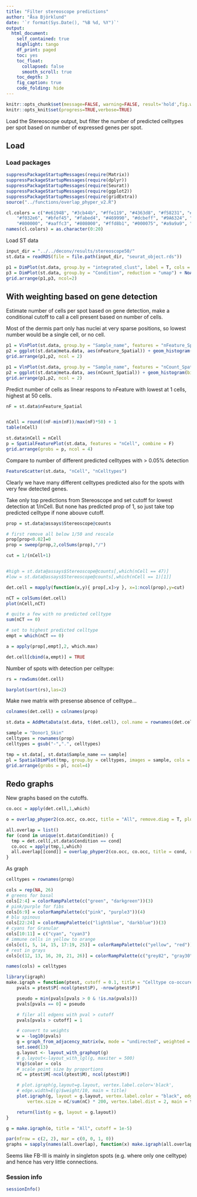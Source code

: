 ```yaml
---
title: "Filter stereoscope predictions"
author: "Åsa Björklund"
date: '`r format(Sys.Date(), "%B %d, %Y")`'
output:
  html_document:
    self_contained: true
    highlight: tango
    df_print: paged
    toc: yes
    toc_float:
      collapsed: false
      smooth_scroll: true
    toc_depth: 3
    fig_caption: true
    code_folding: hide
---
```


```r
knitr::opts_chunk$set(message=FALSE, warning=FALSE, result='hold',fig.width=12,fig.height = 10,tidy=TRUE)
knitr::opts_knit$set(progress=TRUE,verbose=TRUE)
```

Load the Stereoscope output, but filter the number of predicted celltypes per spot based on number of expressed genes per spot.

## Load

### Load packages

```r
suppressPackageStartupMessages(require(Matrix))
suppressPackageStartupMessages(require(dplyr))
suppressPackageStartupMessages(require(Seurat))
suppressPackageStartupMessages(require(ggplot2))
suppressPackageStartupMessages(require(gridExtra))
source("../functions/overlap_phyper_v2.R")
```

```r
cl.colors = c("#e6194B", "#3cb44b", "#ffe119", "#4363d8", "#f58231", "#911eb4", "#42d4f4",
    "#f032e6", "#bfef45", "#fabed4", "#469990", "#dcbeff", "#9A6324", "#fffac8",
    "#800000", "#aaffc3", "#808000", "#ffd8b1", "#000075", "#a9a9a9", "#000000")
names(cl.colors) = as.character(0:20)


```


Load ST data

```r
input_dir = "../../deconv/results/stereoscope50/"
st.data = readRDS(file = file.path(input_dir, "seurat_object.rds"))

p1 = DimPlot(st.data, group.by = "integrated_clust", label = T, cols = cl.colors, reduction = "umap") + NoAxes() + ggtitle("Integrated clusters")
p3 = DimPlot(st.data, group.by = "Condition", reduction = "umap") + NoAxes()
grid.arrange(p1,p3, ncol=2)
```

## With weighting based on gene detection

Estimate number of cells per spot based on gene detection, make a conditional cutoff to call a cell present based on number of cells.

Most of the dermis part only has nuclei at very sparse positions, so lowest number would be a single cell, or no cell.

```r
p1 = VlnPlot(st.data, group.by = "Sample_name", features = "nFeature_Spatial", pt.size = 0)
p2 = ggplot(st.data@meta.data, aes(nFeature_Spatial)) + geom_histogram(bins = 100)
grid.arrange(p1,p2, ncol = 2)

p1 = VlnPlot(st.data, group.by = "Sample_name", features = "nCount_Spatial", pt.size = 0)
p2 = ggplot(st.data@meta.data, aes(nCount_Spatial)) + geom_histogram(bins = 100)
grid.arrange(p1,p2, ncol = 2)
```


Predict number of cells as linear respons to nFeature with lowest at 1 cells, highest at 50 cells.

```r
nF = st.data$nFeature_Spatial


nCell = round((nF-min(nF))/max(nF)*50) + 1
table(nCell)

st.data$nCell = nCell
p = SpatialFeaturePlot(st.data, features = "nCell", combine = F)
grid.arrange(grobs = p, ncol = 4)
```

Compare to number of different predicted celltypes with > 0.05% detection

```r
FeatureScatter(st.data, "nCell", "nCelltypes")
```

Clearly we have many different  celltypes predicted also for the spots with very few detected genes.


Take only top predictions from Stereoscope and set cutoff for lowest detection at 1/nCell. But none has predicted prop of 1, so just take top predicted celltype if none abouve cutoff.


```r
prop = st.data@assays$Stereoscope@counts

# first remove all below 1/50 and rescale
prop[prop<0.02]=0
prop = sweep(prop,2,colSums(prop),"/")

cut = 1/(nCell+1)


#high = st.data@assays$Stereoscope@counts[,which(nCell == 47)]
#low = st.data@assays$Stereoscope@counts[,which(nCell == 1)[1]]

det.cell = mapply(function(x,y){ prop[,x]>y }, x=1:ncol(prop),y=cut)

nCT = colSums(det.cell)
plot(nCell,nCT)

# quite a few with no predicted celltype
sum(nCT == 0)

# set to highest predicted celltype
empt = which(nCT == 0)

a = apply(prop[,empt],2, which.max)

det.cell[cbind(a,empt)] = TRUE

```

Number of spots with detection per celltype:

```r
rs = rowSums(det.cell)

barplot(sort(rs),las=2)
```

Make nwe matrix with presense absence of celltype...

```r
colnames(det.cell) = colnames(prop)

st.data = AddMetaData(st.data, t(det.cell), col.name = rownames(det.cell))

sample = "Donor1_Skin"
celltypes = rownames(prop)
celltypes = gsub("-",".", celltypes)

tmp = st.data[, st.data$Sample_name == sample]
pl = SpatialDimPlot(tmp, group.by = celltypes, images = sample, cols = c("gray","black"), combine = F) 
grid.arrange(grobs = pl, ncol=4)
```

## Redo graphs

New graphs based on the cutoffs.

```r
co.occ = apply(det.cell,1,which)

o = overlap_phyper2(co.occ, co.occ, title = "All", remove.diag = T, plot = F)

all.overlap = list()
for (cond in unique(st.data$Condition)) {
  tmp = det.cell[,st.data$Condition == cond]
  co.occ = apply(tmp,1,which)
  all.overlap[[cond]] = overlap_phyper2(co.occ, co.occ, title = cond, remove.diag = T)
}
```


As graph

```r
celltypes = rownames(prop)

cols = rep(NA, 26)
# greens for basal
cols[2:4] = colorRampPalette(c("green", "darkgreen"))(3)
# pink/purple for fibs
cols[6:9] = colorRampPalette(c("pink", "purple3"))(4)
# blu spinous
cols[22:24] = colorRampPalette(c("lightblue", "darkblue"))(3)
# cyans for Granular
cols[10:11] = c("cyan", "cyan3")
# immune cells in yellow to orange
cols[c(1, 5, 14, 15, 17:19, 25)] = colorRampPalette(c("yellow", "red"))(8)
# rest in grays
cols[c(12, 13, 16, 20, 21, 26)] = colorRampPalette(c("grey82", "gray30"))(6)

names(cols) = celltypes


```


```r
library(igraph)
make.igraph = function(ptest, cutoff = 0.1, title = "Celltype co-occurence") {
    pvals = ptest$P[-ncol(ptest$P), -nrow(ptest$P)]

    pseudo = min(pvals[pvals > 0 & !is.na(pvals)])
    pvals[pvals == 0] = pseudo

    # filer all edgens with pval > cutoff
    pvals[pvals > cutoff] = 1

    # convert to weights
    w = -log10(pvals)
    g = graph_from_adjacency_matrix(w, mode = "undirected", weighted = T, diag = F)
    set.seed(13)
    g.layout <- layout_with_graphopt(g)
    # g.layout<-layout_with_lgl(g, maxiter = 500)
    V(g)$color = cols
    # scale point size by proportions
    nC = ptest$M[-ncol(ptest$M), ncol(ptest$M)]

    # plot.igraph(g,layout=g.layout, vertex.label.color='black',
    # edge.width=E(g)$weight/10, main = title)
    plot.igraph(g, layout = g.layout, vertex.label.color = "black", edge.width = E(g)$weight/10,
        vertex.size = nC/sum(nC) * 200, vertex.label.dist = 2, main = title)

    return(list(g = g, layout = g.layout))
}

g = make.igraph(o, title = "All", cutoff = 1e-5)
```


```r
par(mfrow = c(2, 2), mar = c(0, 0, 1, 0))
graphs = sapply(names(all.overlap), function(x) make.igraph(all.overlap[[x]], title = x, cutoff = 1e-2))
```

Seems like FB-III is mainly in singleton spots (e.g. where only one celltype) and hence has very little connections.




### Session info

```r
sessionInfo()
```
